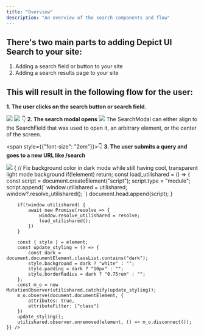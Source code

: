 ```yaml
---
title: "Overview"
description: "An overview of the search components and flow"
---
```


## There's two main parts to adding Depict UI Search to your site:

1. Adding a search field or button to your site
2. Adding a search results page to your site

## This will result in the following flow for the user:

<b>1. The user clicks on the search button or search field.</b>

<CardGroup cols={2}>
    <Frame caption="SearchField">
        <img src="/images/search_field.svg" />
    </Frame>
    <Frame caption="A search button">
        <img src="/images/search_button.svg" />
    </Frame>
</CardGroup>
<span style={{"font-size": "2em"}}>👇</span>
<b>2. The search modal opens</b>
<Frame caption="The SearchModal that the user sees while typing a query">
    <img src="/images/search_modal.svg" />
</Frame>
The SearchModal can either align to the SearchField that was used to open it, an arbitrary element, or the center of the screen.

<span style={{"font-size": "2em"}}>👇</span>
<b>3. The user submits a query and goes to a new URL like /search</b>
<Frame caption="The SearchPage which displays the results along with sorting options, filters and search recommendations">
    <img src="/images/search_page.svg" ref={async element => {
        // Fix background color in dark mode while still having cool, transparent light mode background
        if(!element) return;
        const load_utilishared = () => {
            const script = document.createElement("script");
            script.type = "module";
            script.append(`
            window.utilishared = utilishared;
            window?.resolve_utilishared();
            `)
            document.head.append(script);
        }

        if(!window.utilishared) {
            await new Promise(resolve => {
                window.resolve_utilishared = resolve;
                load_utilishared();
            })
        }

        const { style } = element;
        const update_styling = () => {
            const dark = document.documentElement.classList.contains("dark");
            style.background = dark ? "white" : "";
            style.padding = dark ? "10px" : "";
            style.borderRadius = dark ? "0.75rem" : "";
        };
        const m_o = new MutationObserver(utilishared.catchify(update_styling));
        m_o.observe(document.documentElement, {
            attributes: true,
            attributeFilter: ["class"]
        })
        update_styling();
        utilishared.observer.onremoved(element, () => m_o.disconnect());
    }} />
</Frame>